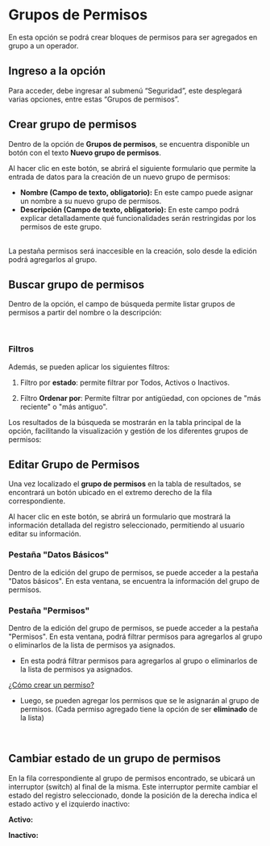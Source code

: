 
# Grupos de Permisos

En esta opción se podrá crear bloques de permisos para ser agregados en grupo a un operador.

## Ingreso a la opción 
Para acceder, debe ingresar al submenú “Seguridad”, este desplegará varias opciones, entre estas “Grupos de permisos”.
<br />
<div className="contenedor-imagenes">
  <ImageZoom
    src="/gruposPermisos.webp"
    alt="Apartado Grupo de Permisos"
    width={800}
    height={300}
  />    
</div>

## Crear grupo de permisos

Dentro de la opción de **Grupos de permisos**, se encuentra disponible un botón con el texto **Nuevo grupo de permisos**. 
<br />
<div className="contenedor-imagenes">
  <ImageZoom
    src="/nuevoGrupoPermisos.webp"
    alt="Nuevo Grupo de Permisos"
    width={800}
    height={200}
  />
</div>

Al hacer clic en este botón, se abrirá el siguiente formulario que permite la entrada de datos para la creación de un nuevo grupo de permisos:

- **Nombre (Campo de texto, obligatorio):** En este campo puede asignar un nombre a su nuevo grupo de permisos.
- **Descripción (Campo de texto, obligatorio):** En este campo podrá explicar detalladamente qué funcionalidades serán restringidas por los permisos de este grupo.

<br />
<div className="contenedor-imagenes">
  <ImageZoom
    src="/formularioGrupoPermisos.webp"
    alt="Formulario Grupo de Permisos"
    width={700}
    height={300}
  />
</div>
La pestaña permisos será inaccesible en la creación, solo desde la edición podrá agregarlos al grupo.


## Buscar grupo de permisos

Dentro de la opción, el campo de búsqueda permite listar grupos de permisos a partir del nombre o la descripción:

<br />
<div className="contenedor-imagenes">
  <ImageZoom
    src="/buscarGrupoPermisos.webp"
    alt="Buscar grupo de permisos"
    width={800}
    height={300}
  />
</div>

### Filtros
Además, se pueden aplicar los siguientes filtros:

1. Filtro por **estado**: permite filtrar por Todos, Activos o Inactivos.

<div className="contenedor-imagenes">
  <ImageZoom
    src="/filtroEstadoGrupoPermisos.webp"
    alt="Filtro por estado"
    width={800}
    height={300}
  />
</div>

2. Filtro **Ordenar por**: Permite filtrar por antigüedad, con opciones de "más reciente" o "más antiguo".

<div className="contenedor-imagenes">
  <ImageZoom
    src="/filtroOrdenarGrupoPermisos.webp"
    alt="Filtro ordenar por"
    width={800}
    height={300}
  />
</div>

Los resultados de la búsqueda se mostrarán en la tabla principal de la opción, facilitando la visualización y gestión de los diferentes grupos de permisos:
<br/>
<div className="contenedor-imagenes">
  <ImageZoom
    src="/resultadoFiltroGrupoPermisos.webp"
    alt="Resultados del filtro o búsqueda"
    width={800}
    height={300}
  />
</div>

## Editar Grupo de Permisos 

Una vez localizado el **grupo de permisos** en la tabla de resultados, se encontrará un botón ubicado en el extremo derecho de la fila correspondiente.
<br />
<div className="contenedor-imagenes">
  <ImageZoom
    src="/editarGrupoPermisos.webp"
    alt="Botón editar grupo de permisos"
    width={800}
    height={300}
  />
</div>

Al hacer clic en este botón, se abrirá un formulario que mostrará la información detallada del registro seleccionado, permitiendo al usuario editar su información.

### Pestaña "Datos Básicos"

Dentro de la edición del grupo de permisos, se puede acceder a la pestaña "Datos básicos". En esta ventana, se encuentra la información del grupo de permisos.
<br />
<div className="contenedor-imagenes">
  <ImageZoom
    src="/formularioEditarGrupoPermisos.webp"
    alt="Formulario para editar el grupo de permisos"
    width={700}
    height={300}
  />
</div>

### Pestaña "Permisos"
Dentro de la edición del grupo de permisos, se puede acceder a la pestaña "Permisos". En esta ventana, podrá filtrar permisos para agregarlos al grupo o eliminarlos de la lista de permisos ya asignados.
* En esta podrá filtrar permisos para agregarlos al grupo o eliminarlos de la lista de permisos ya asignados.

[¿Cómo crear un permiso?](/moduloAdministrador/seguridad/permisos)
<br /> 
<div className="contenedor-imagenes">
  <ImageZoom
    src="/editarPermisos.webp"
    alt="Apartado para editar los permisos del grupo de permisos"
    width={700}
    height={300}
  />
</div>

* Luego, se pueden agregar los permisos que se le asignarán al grupo de permisos. (Cada permiso agregado tiene la opción de ser **eliminado** de la lista)
<br /> 
<div className="contenedor-imagenes">
  <ImageZoom
    src="/permisoSeleccionado.webp"
    alt="Resultado de la selección de permisos"
    width={700}
    height={300}
  />
</div>

## Cambiar estado de un grupo de permisos

En la fila correspondiente al grupo de permisos encontrado, se ubicará un interruptor (switch) al final de la misma. Este interruptor permite cambiar el estado del registro seleccionado, donde la posición de la derecha indica el estado activo y el izquierdo inactivo:

**Activo:**
<br />
<div className="contenedor-imagenes">
  <ImageZoom
    src="/grupoPermisosActivo.webp"
    alt="Interruptor de grupo de permisos activo"
    width={800}
    height={300}
  />
</div>

**Inactivo:**
<br />
<div className="contenedor-imagenes">
  <ImageZoom
    src="/grupoPermisosInactivo.webp"
    alt="Interruptor de grupo de permisos inactivo"
    width={800}
    height={300}
  />
</div>